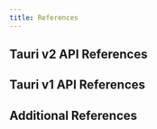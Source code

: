 ```yaml
---
title: References
---
```



## Tauri v2 API References

<CardGrid>
	<LinkCard title="Tauri Configuration" href="/references/v2/config" />
	<LinkCard title="Command Line Interface (CLI)" href="/references/v2/cli" />
	<LinkCard title="JavaScript API" href="/references/v2/js" />
	<LinkCard
		title="Rust API (via Docs.rs)"
		href="https://docs.rs/tauri/~2.0.0-beta"
	/>
</CardGrid>

## Tauri v1 API References

<CardGrid>
	<LinkCard title="Tauri Configuration" href="/references/v1/config" />
	<LinkCard title="Command Line Interface (CLI)" href="/references/v1/cli" />
	<LinkCard title="JavaScript API" href="/references/v1/js" />
	<LinkCard title="Rust API (via Docs.rs)" href="https://docs.rs/tauri/~1" />
</CardGrid>

## Additional References

<CardGrid>
	<LinkCard title="Webview Versions" href="/references/webview-versions" />
	<LinkCard
		title="Configuration Files"
		href="/references/configuration-files"
	/>
	<LinkCard
		title="Releases"
		href="/releases"
	/>
</CardGrid>
